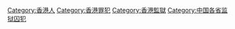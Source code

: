 [[Category:香港人|Category:香港人]]
[[Category:香港罪犯|Category:香港罪犯]]
[[Category:香港監獄|Category:香港監獄]]
[[Category:中国各省监狱囚犯|Category:中国各省监狱囚犯]]